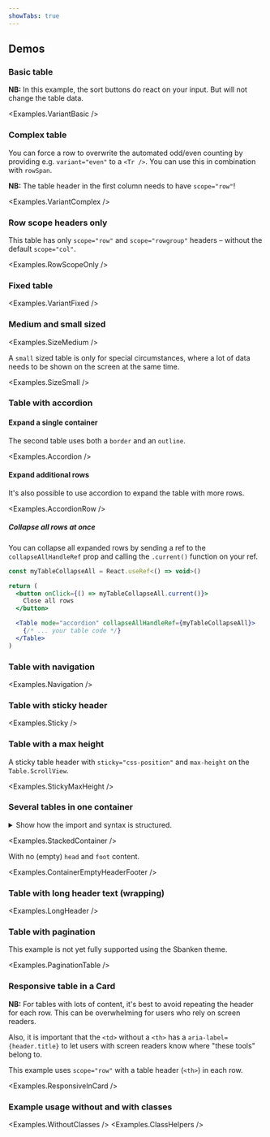 ```yaml
---
showTabs: true
---
```



## Demos

### Basic table

**NB:** In this example, the sort buttons do react on your input. But will not change the table data.

<Examples.VariantBasic />

### Complex table

You can force a row to overwrite the automated odd/even counting by providing e.g. `variant="even"` to a `<Tr />`. You can use this in combination with `rowSpan`.

**NB:** The table header in the first column needs to have `scope="row"`!

<Examples.VariantComplex />

### Row scope headers only

This table has only `scope="row"` and `scope="rowgroup"` headers – without the default `scope="col"`.

<Examples.RowScopeOnly />

### Fixed table

<Examples.VariantFixed />

### Medium and small sized

<Examples.SizeMedium />

A `small` sized table is only for special circumstances, where a lot of data needs to be shown on the screen at the same time.

<Examples.SizeSmall />

### Table with accordion

#### Expand a single container

The second table uses both a `border` and an `outline`.

<Examples.Accordion />

#### Expand additional rows

It's also possible to use accordion to expand the table with more rows.

<Examples.AccordionRow />

##### Collapse all rows at once

You can collapse all expanded rows by sending a ref to the `collapseAllHandleRef` prop and calling the `.current()` function on your ref.

```jsx
const myTableCollapseAll = React.useRef<() => void>()

return (
  <button onClick={() => myTableCollapseAll.current()}>
    Close all rows
  </button>

  <Table mode="accordion" collapseAllHandleRef={myTableCollapseAll}>
    {/* ... your table code */}
  </Table>
)
```

### Table with navigation

<Examples.Navigation />

### Table with sticky header

<Examples.Sticky />

### Table with a max height

A sticky table header with `sticky="css-position"` and `max-height` on the `Table.ScrollView`.

<Examples.StickyMaxHeight />

### Several tables in one container

<details>
  <summary className="dnb-p">
    Show how the import and syntax is structured.
  </summary>
  <Examples.InOneContainer />
</details>

<Examples.StackedContainer />

With no (empty) `head` and `foot` content.

<Examples.ContainerEmptyHeaderFooter />

### Table with long header text (wrapping)

<Examples.LongHeader />

### Table with pagination

<VisibilityByTheme visible="sbanken">
  This example is not yet fully supported using the Sbanken theme.
</VisibilityByTheme>

<Examples.PaginationTable />

### Responsive table in a Card

**NB:** For tables with lots of content, it's best to avoid repeating the header for each row. This can be overwhelming for users who rely on screen readers.

Also, it is important that the `<td>` without a `<th>` has a `aria-label={header.title}` to let users with screen readers know where "these tools" belong to.

This example uses `scope="row"` with a table header (`<th>`) in each row.

<Examples.ResponsiveInCard />

### Example usage without and with classes

<Examples.WithoutClasses />
<Examples.ClassHelpers />

<VisibleWhenVisualTest>
  <Examples.VariantCombinations />
</VisibleWhenVisualTest>

<VisibleWhenVisualTest>
  <Examples.AccordionMixed />
  <Examples.NavigationMixed />
</VisibleWhenVisualTest>
